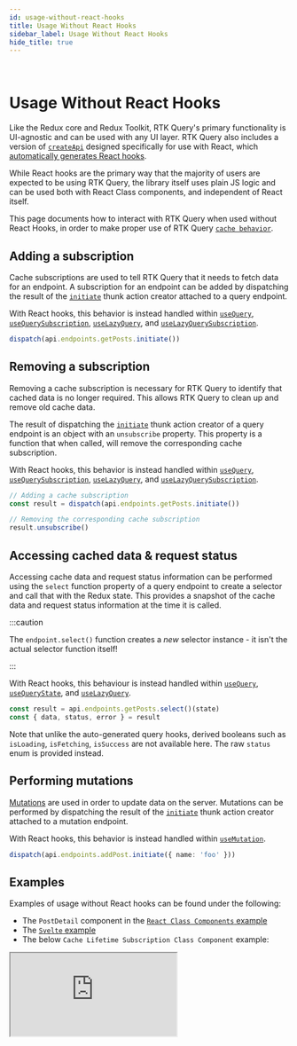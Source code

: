 ```yaml
---
id: usage-without-react-hooks
title: Usage Without React Hooks
sidebar_label: Usage Without React Hooks
hide_title: true
---
```


&nbsp;

# Usage Without React Hooks

Like the Redux core and Redux Toolkit, RTK Query's primary functionality is UI-agnostic and can be used with any UI layer. RTK Query also includes a version of [`createApi`](../api/createApi.mdx) designed specifically for use with React, which [automatically generates React hooks](../api/created-api/hooks.mdx).

While React hooks are the primary way that the majority of users are expected to be using RTK Query, the library itself uses plain JS logic and can be used both with React Class components, and independent of React itself.

This page documents how to interact with RTK Query when used without React Hooks, in order to make proper use of RTK Query [`cache behavior`](./cache-behavior).

## Adding a subscription

Cache subscriptions are used to tell RTK Query that it needs to fetch data for an endpoint. A subscription for an endpoint can be added by dispatching the result of the [`initiate`](../api/created-api/endpoints.mdx#initiate) thunk action creator attached to a query endpoint.

With React hooks, this behavior is instead handled within [`useQuery`](../api/created-api/hooks.mdx#usequery), [`useQuerySubscription`](../api/created-api/hooks.mdx#usequerysubscription), [`useLazyQuery`](../api/created-api/hooks.mdx#uselazyquery), and [`useLazyQuerySubscription`](../api/created-api/hooks.mdx#uselazyquerysubscription).

```ts title="Subscribing to cached data" no-transpile
dispatch(api.endpoints.getPosts.initiate())
```

## Removing a subscription

Removing a cache subscription is necessary for RTK Query to identify that cached data is no longer required. This allows RTK Query to clean up and remove old cache data.

The result of dispatching the [`initiate`](../api/created-api/endpoints.mdx#initiate) thunk action creator of a query endpoint is an object with an `unsubscribe` property. This property is a function that when called, will remove the corresponding cache subscription.

With React hooks, this behavior is instead handled within [`useQuery`](../api/created-api/hooks.mdx#usequery), [`useQuerySubscription`](../api/created-api/hooks.mdx#usequerysubscription), [`useLazyQuery`](../api/created-api/hooks.mdx#uselazyquery), and [`useLazyQuerySubscription`](../api/created-api/hooks.mdx#uselazyquerysubscription).

```ts title="Unsubscribing from cached data" no-transpile
// Adding a cache subscription
const result = dispatch(api.endpoints.getPosts.initiate())

// Removing the corresponding cache subscription
result.unsubscribe()
```

## Accessing cached data & request status

Accessing cache data and request status information can be performed using the `select` function property of a query endpoint to create a selector and call that with the Redux state. This provides a snapshot of the cache data and request status information at the time it is called.

:::caution

The `endpoint.select()` function creates a _new_ selector instance - it isn't the actual selector function itself!

:::

With React hooks, this behaviour is instead handled within [`useQuery`](../api/created-api/hooks.mdx#usequery), [`useQueryState`](../api/created-api/hooks.mdx#usequerystate), and [`useLazyQuery`](../api/created-api/hooks.mdx#uselazyquery).

```ts title="Accessing cached data & request status" no-transpile
const result = api.endpoints.getPosts.select()(state)
const { data, status, error } = result
```

Note that unlike the auto-generated query hooks, derived booleans such as `isLoading`, `isFetching`, `isSuccess` are not available here. The raw `status` enum is provided instead.

## Performing mutations

[Mutations](./mutations.mdx) are used in order to update data on the server. Mutations can be performed by dispatching the result of the [`initiate`](../api/created-api/endpoints.mdx#initiate) thunk action creator attached to a mutation endpoint.

With React hooks, this behavior is instead handled within [`useMutation`](../api/created-api/hooks.mdx#usemutation).

```ts title="Triggering a mutation endpoint" no-transpile
dispatch(api.endpoints.addPost.initiate({ name: 'foo' }))
```

## Examples

Examples of usage without React hooks can be found under the following:

- The `PostDetail` component in the [`React Class Components` example](./examples.mdx#react-class-components)
- The [`Svelte` example](./examples.mdx#svelte)
- The below `Cache Lifetime Subscription Class Component` example:

<iframe
  src="https://codesandbox.io/embed/rtk-query-cache-lifetime-subscription-class-component-example-38mgd?fontsize=12&hidenavigation=1&module=%2Fsrc%2Fcomponents%2FUsersList.tsx&theme=dark&runonclick=1"
  style={{
    width: '100%',
    height: '800px',
    border: 0,
    borderRadius: '4px',
    overflow: 'hidden',
  }}
  title="RTK Query Cache Lietime Subscription Class Component Example"
  allow="geolocation; microphone; camera; midi; vr; accelerometer; gyroscope; payment; ambient-light-sensor; encrypted-media; usb"
  sandbox="allow-modals allow-forms allow-popups allow-scripts allow-same-origin"
></iframe>
